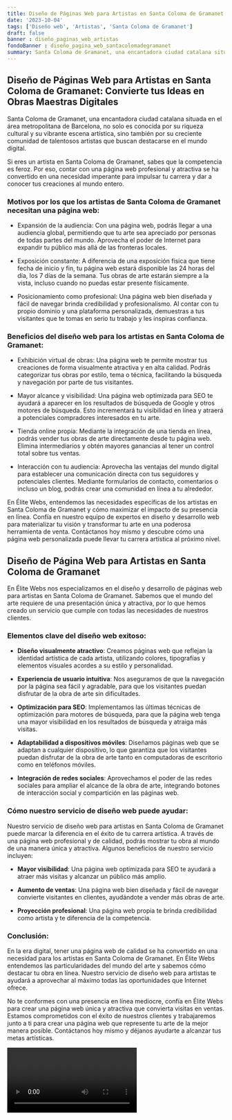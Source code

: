 ```yaml
---
title: Diseño de Páginas Web para Artistas en Santa Coloma de Gramanet
date: '2023-10-04'
tags: ['Diseño web', 'Artistas', 'Santa Coloma de Gramanet']
draft: false
banner : diseño_paginas_web_artistas
fondoBanner : diseño_pagina_web_santacolomadegramanet
summary: Santa Coloma de Gramanet, una encantadora ciudad catalana situada en el área metropolitana de Barcelona, no solo es conocida por su riqueza cultural y su vibrante escena artística, sino también por su creciente comunidad de talentosos artistas que buscan destacarse en el mundo digital.
---
```


## Diseño de Páginas Web para Artistas en Santa Coloma de Gramanet: Convierte tus Ideas en Obras Maestras Digitales

Santa Coloma de Gramanet, una encantadora ciudad catalana situada en el área metropolitana de Barcelona, no solo es conocida por su riqueza cultural y su vibrante escena artística, sino también por su creciente comunidad de talentosos artistas que buscan destacarse en el mundo digital.

Si eres un artista en Santa Coloma de Gramanet, sabes que la competencia es feroz. Por eso, contar con una página web profesional y atractiva se ha convertido en una necesidad imperante para impulsar tu carrera y dar a conocer tus creaciones al mundo entero.

### Motivos por los que los artistas de Santa Coloma de Gramanet necesitan una página web:

- Expansión de la audiencia: Con una página web, podrás llegar a una audiencia global, permitiendo que tu arte sea apreciado por personas de todas partes del mundo. Aprovecha el poder de Internet para expandir tu público más allá de las fronteras locales.

- Exposición constante: A diferencia de una exposición física que tiene fecha de inicio y fin, tu página web estará disponible las 24 horas del día, los 7 días de la semana. Tus obras de arte estarán siempre a la vista, incluso cuando no puedas estar presente físicamente.

- Posicionamiento como profesional: Una página web bien diseñada y fácil de navegar brinda credibilidad y profesionalismo. Al contar con tu propio dominio y una plataforma personalizada, demuestras a tus visitantes que te tomas en serio tu trabajo y les inspiras confianza.

### Beneficios del diseño web para los artistas en Santa Coloma de Gramanet:

- Exhibición virtual de obras: Una página web te permite mostrar tus creaciones de forma visualmente atractiva y en alta calidad. Podrás categorizar tus obras por estilo, tema o técnica, facilitando la búsqueda y navegación por parte de tus visitantes.

- Mayor alcance y visibilidad: Una página web optimizada para SEO te ayudará a aparecer en los resultados de búsqueda de Google y otros motores de búsqueda. Esto incrementará tu visibilidad en línea y atraerá a potenciales compradores interesados en tu arte.

- Tienda online propia: Mediante la integración de una tienda en línea, podrás vender tus obras de arte directamente desde tu página web. Elimina intermediarios y obtén mayores ganancias al tener un control total sobre tus ventas.

- Interacción con tu audiencia: Aprovecha las ventajas del mundo digital para establecer una comunicación directa con tus seguidores y potenciales clientes. Mediante formularios de contacto, comentarios o incluso un blog, podrás crear una comunidad en línea a tu alrededor.

En Élite Webs, entendemos las necesidades específicas de los artistas en Santa Coloma de Gramanet y cómo maximizar el impacto de su presencia en línea. Confía en nuestro equipo de expertos en diseño y desarrollo web para materializar tu visión y transformar tu arte en una poderosa herramienta de venta. Contáctanos hoy mismo y descubre cómo una página web personalizada puede llevar tu carrera artística al próximo nivel.

<GifSeo />

<Cta />

## Diseño de Página Web para Artistas en Santa Coloma de Gramanet

En Élite Webs nos especializamos en el diseño y desarrollo de páginas web para artistas en Santa Coloma de Gramanet. Sabemos que el mundo del arte requiere de una presentación única y atractiva, por lo que hemos creado un servicio que cumple con todas las necesidades de nuestros clientes.

### Elementos clave del diseño web exitoso:

- **Diseño visualmente atractivo**: Creamos páginas web que reflejan la identidad artística de cada artista, utilizando colores, tipografías y elementos visuales acordes a su estilo y personalidad.

- **Experiencia de usuario intuitiva**: Nos aseguramos de que la navegación por la página sea fácil y agradable, para que los visitantes puedan disfrutar de la obra de arte sin dificultades.

- **Optimización para SEO**: Implementamos las últimas técnicas de optimización para motores de búsqueda, para que la página web tenga una mayor visibilidad en los resultados de búsqueda y atraiga más visitas.

- **Adaptabilidad a dispositivos móviles**: Diseñamos páginas web que se adaptan a cualquier dispositivo, lo que garantiza que los visitantes puedan disfrutar de la obra de arte tanto en computadoras de escritorio como en teléfonos móviles.

- **Integración de redes sociales**: Aprovechamos el poder de las redes sociales para ampliar el alcance de la obra de arte, integrando botones de interacción social y compartición en las páginas web.

### Cómo nuestro servicio de diseño web puede ayudar:

Nuestro servicio de diseño web para artistas en Santa Coloma de Gramanet puede marcar la diferencia en el éxito de tu carrera artística. A través de una página web profesional y de calidad, podrás mostrar tu obra al mundo de una manera única y atractiva. Algunos beneficios de nuestro servicio incluyen:

- **Mayor visibilidad**: Una página web optimizada para SEO te ayudará a atraer más visitas y alcanzar un público más amplio.

- **Aumento de ventas**: Una página web bien diseñada y fácil de navegar convierte visitantes en clientes, ayudándote a vender más obras de arte.

- **Proyección profesional**: Una página web propia te brinda credibilidad como artista y te diferencia de la competencia.

### Conclusión:

En la era digital, tener una página web de calidad se ha convertido en una necesidad para los artistas en Santa Coloma de Gramanet. En Élite Webs entendemos las particularidades del mundo del arte y sabemos cómo destacar tu obra en línea. Nuestro servicio de diseño web para artistas te ayudará a aprovechar al máximo todas las oportunidades que Internet ofrece.

No te conformes con una presencia en línea mediocre, confía en Élite Webs para crear una página web única y atractiva que convierta visitas en ventas. Estamos comprometidos con el éxito de nuestros clientes y trabajaremos junto a ti para crear una página web que represente tu arte de la mejor manera posible. Contáctanos hoy mismo y déjanos ayudarte a alcanzar tus metas artísticas.

<Video />

<CtaBot job='Artistas' city='Santa Coloma de Gramanet'/>

<Gmaps query='Santa Coloma de Gramanet+españa+maps' />